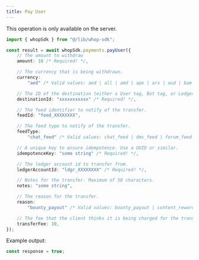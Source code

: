 ```yaml
---
title: Pay User
---
```

<Note>This operation is only available on the server.</Note>
```typescript
import { whopSdk } from "@/lib/whop-sdk";

const result = await whopSdk.payments.payUser({
	// The amount to withdraw
	amount: 10 /* Required! */,

	// The currency that is being withdrawn.
	currency:
		"aed" /* Valid values: aed | all | amd | ape | ars | aud | bam | bgn | bhd | bob | brl | bsd | cad | chf | clp | cop | crc | czk | dkk | dop | dzd | egp | etb | eth | eur | gbp | ghs | gmd | gtq | gyd | hkd | huf | idr | ils | inr | jmd | jod | jpy | kes | khr | krw | kwd | lkr | mad | mdl | mga | mkd | mnt | mop | mur | mxn | myr | nad | ngn | nok | nzd | omr | pen | php | pkr | pln | pyg | qar | ron | rsd | rub | rwf | sar | sek | sgd | thb | tnd | try | ttd | twd | tzs | usd | uyu | uzs | vnd | xcd | xof | zar */ /* Required! */,

	// The ID of the destination (either a User tag, Bot tag, or LedgerAccount tag)
	destinationId: "xxxxxxxxxxx" /* Required! */,

	// The feed identifier to notify of the transfer.
	feedId: "feed_XXXXXXXX",

	// The feed type to notify of the transfer.
	feedType:
		"chat_feed" /* Valid values: chat_feed | dms_feed | forum_feed | livestream_feed | universal_post | user */,

	// A unique key to ensure idempotence. Use a UUID or similar.
	idempotenceKey: "some string" /* Required! */,

	// The ledger account id to transfer from.
	ledgerAccountId: "ldgr_XXXXXXXX" /* Required! */,

	// Notes for the transfer. Maximum of 50 characters.
	notes: "some string",

	// The reason for the transfer.
	reason:
		"bounty_payout" /* Valid values: bounty_payout | content_reward_fixed_payout | content_reward_payout | content_reward_return | creator_to_creator | creator_to_user | pool_top_up | team_member_payout | user_to_creator | user_to_user | wadmin_transferred_funds */,

	// The fee that the client thinks it is being charged for the transfer. Used to verify the fee.
	transferFee: 10,
});

```

Example output:

```typescript
const response = true;

```
